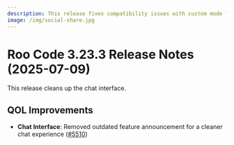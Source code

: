 ```yaml
---
description: This release fixes compatibility issues with custom mode files to ensure a smooth experience for users upgrading from earlier versions.
image: /img/social-share.jpg
---
```


# Roo Code 3.23.3 Release Notes (2025-07-09)

This release cleans up the chat interface.

## QOL Improvements

* **Chat Interface**: Removed outdated feature announcement for a cleaner chat experience ([#5510](https://github.com/RooCodeInc/Roo-Code/pull/5510))